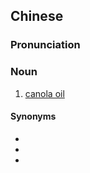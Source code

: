 ==Chinese==
{{zh-forms|type=21}}

===Pronunciation===
{{zh-pron
|m=jièhuāyóu
|c=gaai3 faa1 jau4
|cat=n
}}

===Noun===
{{zh-noun}}

# [[canola oil]]

====Synonyms====
* {{zh-l|菜籽油}}
* {{zh-l|芥花籽油}}
* {{zh-l|油菜油}}